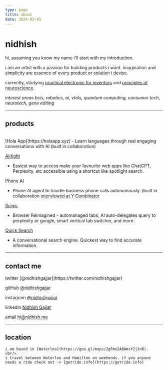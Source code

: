 ```yaml
---
type: page
title: about
date: 2024-03-01
---
```


# nidhish

hi, assuming you know my name i'll start with my introduction. 

i am an artist with a passion for building products i want. 
imagination and simplicity are essence of every product or solution i devise.

currently, studying [practical electronic for inventors](https://www.mhprofessional.com/practical-electronics-for-inventors-fourth-edition-9781259587542-usa) and [principles of neuroscience](https://www.mhprofessional.com/principles-of-neural-science-sixth-edition-9781259642234-usa).

*interest areas bcis, robotics, ai, vtols, quantum computing, consumer tech, neurotech, gene editing*


---

## products

<br/>

<div>
[Hola App](https://holaapp.xyz)
- Learn languages through real engaging conversations with AI (built in collaboration)

[Airlight](https://airlight.pro)
- Easiest way to access make your favourite web apps like ChatGPT, Perplexity, etc accessible using a shortcut like spotlight search.

[Phone AI](https://phoneaiagent.com)
- Phone AI agent to handle business phone calls autonomously. (built in collaboration [interviewed at Y Combinator](https://www.ycombinator.com)


[Scigic](https://scigic.com)
- Browser Reimagined - automanaged tabs, AI auto-delegates query to perplexity or google, smart vertical tab switcher, and more.

[Quick Search](https://github.com/nidhishgajjar/quicksearch-api)
- A conversational search engine. Quickest way to find accurate information.
</div>

---


## contact me

<div>
  twitter [@nidhishgajjar](https://twitter.com/nidhishgajjar)

  gitHub [@nidhishgajjar](https://github.com/nidhishgajjar)

  instagram [@nidhishgajjar](https://instagram.com/nidhishgajjar)

  linkedin [Nidhish Gajjar](https://www.linkedin.com/in/nidhish-gajjar-665896167)

  email hi@nidhish.me
</div>

---

## location

	i am based in [Waterloo](https://goo.gl/maps/2gFmo2A6AmsY2j1n6).
	<br/>
	i travel between Waterloo and Hamilton on weekends. if you anyone needs a ride check out -> [getride.info](https://getride.info)
